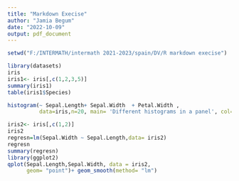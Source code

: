 ---
title: "Markdown Execise"
author: "Jamia Begum"
date: "2022-10-09"
output: pdf_document
---




```{r}
setwd("F:/INTERMATH/intermath 2021-2023/spain/DV/R markdown execise")

library(datasets)
iris
iris1<- iris[,c(1,2,3,5)]
summary(iris1)
table(iris1$Species)

histogram(~ Sepal.Length+ Sepal.Width  + Petal.Width ,
          data=iris,n=20, main= 'Different histograms in a panel', col= "red")

iris2<- iris[,c(1,2)]
iris2
regresn=lm(Sepal.Width ~ Sepal.Length,data= iris2)
regresn
summary(regresn)
library(ggplot2)
qplot(Sepal.Length,Sepal.Width, data = iris2, 
      geom= "point")+ geom_smooth(method= "lm") 

```

